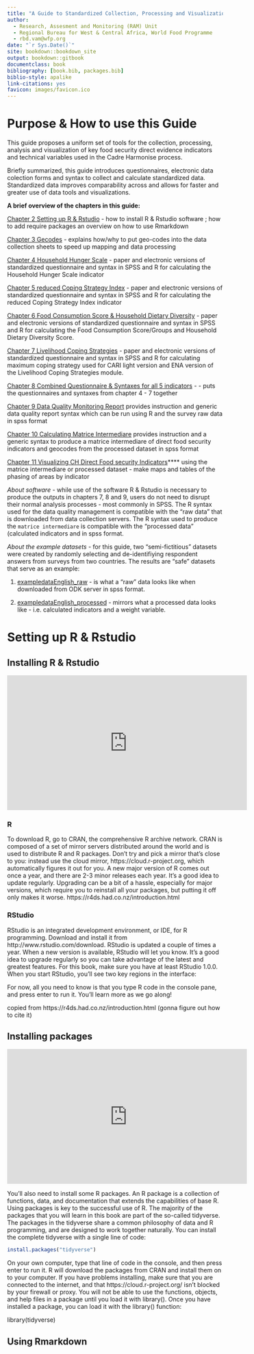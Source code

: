 ```yaml
--- 
title: "A Guide to Standardized Collection, Processing and Visualization of Cadre Harmonise Food Security Indicators"
author:
  - Research, Assesment and Monitoring (RAM) Unit
  - Regional Bureau for West & Central Africa, World Food Programme
  - rbd.vam@wfp.org
date: "`r Sys.Date()`"
site: bookdown::bookdown_site
output: bookdown::gitbook
documentclass: book
bibliography: [book.bib, packages.bib]
biblio-style: apalike
link-citations: yes
favicon: images/favicon.ico
---
```


# Purpose & How to use this Guide

This guide proposes a uniform set of tools for the collection, processing, analysis and visualization of key food security direct evidence indicators and technical variables used in the Cadre Harmonise process.  

Briefly summarized, this guide introduces questionnaires, electronic data colection forms and syntax to collect and calculate standardized data.  Standardized data improves comparability across and allows for faster and greater use of data tools and visualizations.

**A brief overview of the chapters in this guide:**

[Chapter 2 Setting up R & Rstudio](https://wfp-vam.github.io/RBD_FS_CH_guide_EN/setting-up-r-rstudio.html) - how to install R & Rstudio software ; how to add require packages an overview on how to use Rmarkdown

[Chapter 3 Gecodes](https://wfp-vam.github.io/RBD_FS_CH_guide_EN/gecodes.html) - explains how/why to put geo-codes into the data collection sheets to speed up mapping and data processing

[Chapter 4 Household Hunger Scale](https://wfp-vam.github.io/RBD_FS_CH_guide_EN/household-hunger-scale.html) - paper and electronic versions of standardized questionnaire and syntax in SPSS and R for calculating the Household Hunger Scale indicator

[Chapter 5 reduced Coping Strategy Index](https://wfp-vam.github.io/RBD_FS_CH_guide_EN/reduced-coping-strategy-index.html) - paper and electronic versions of standardized questionnaire and syntax in SPSS and R for calculating the reduced Coping Strategy Index indicator

[Chapter 6 Food Consumption Score & Household Dietary Diversity](https://wfp-vam.github.io/RBD_FS_CH_guide_EN/food-consumption-score-household-dietary-diversity.html) - paper and electronic versions of standardized questionnaire and syntax in SPSS and R for calculating the Food Consumption Score/Groups and Household Dietary Diversity Score.

[Chapter 7 Livelihood Coping Strategies](https://wfp-vam.github.io/RBD_FS_CH_guide_EN/livelihood-coping-strategies.html) - paper and electronic versions of standardized questionnaire and syntax in SPSS and R for calculating maximum coping strategy used for CARI light version and ENA version of the Livelihood Coping Strategies module.

[Chapter 8 Combined Questionnaire & Syntaxes for all 5 indicators](https://wfp-vam.github.io/RBD_FS_CH_guide_EN/combined-questionnaire-syntaxes-for-all-5-indicators.html) - 
- puts the questionnaires and syntaxes from chapter 4 - 7 together 

[Chapter 9 Data Quality Monitoring Report](https://wfp-vam.github.io/RBD_FS_CH_guide_EN/data-quality-monitoring-report.html) provides instruction and generic data quality report syntax which can be run using R and the survey raw data in spss format

[Chapter 10 Calculating Matrice Intermediare](https://wfp-vam.github.io/RBD_FS_CH_guide_EN/calculating-matrice-intermediare-direct-food-security-data.html) provides instruction and a generic syntax to produce a matrice intermediare of direct food security indicators and geocodes from the processed dataset in spss format

[Chapter 11 Visualizing CH Direct Food security Indicators](https://wfp-vam.github.io/RBD_FS_CH_guide_EN/visualizing-ch-direct-food-security-indicators.html)**** using the matrice intermediare or processed dataset - make maps and tables of the phasing of areas by indicator 

*About software* - while use of the software R & Rstudio is necessary to produce the outputs in chapters 7, 8 and 9, users do not need to disrupt their normal analysis processes - most commonly in SPSS.  The R syntax used for the data quality management is compatible with the "raw data" that is downloaded from data collection servers.  The R syntax used to produce the `matrice intermediare` is compatible with the "processed data" (calculated indicators and in spss format.  

*About the example datasets* - for this guide, two "semi-fictitious" datasets were created by randomly selecting and de-identifiying respondent answers from surveys from two countries.  The results are "safe" datasets that serve as an example:

1. [exampledataEnglish_raw](https://github.com/WFP-VAM/RBD_FS_CH_guide_EN/blob/master/example_datasets/exampledataEnglish_raw.sav) - is what a "raw" data looks like when downloaded from ODK server in spss format.  

2. [exampledataEnglish_processed](https://github.com/WFP-VAM/RBD_FS_CH_guide_EN/blob/master/example_datasets/exampledataEnglish_processed.sav) - mirrors what a processed data looks like - i.e. calculated indicators and a weight variable.  




# Setting up R & Rstudio 

## Installing R & Rstudio

<iframe width="560" height="315" src="https://www.youtube.com/embed/orjLGFmx6l4" frameborder="0" allowfullscreen></iframe>

### R

To download R, go to CRAN, the comprehensive R archive network. CRAN is composed of a set of mirror servers distributed around the world and is used to distribute R and R packages. Don’t try and pick a mirror that’s close to you: instead use the cloud mirror, https://cloud.r-project.org, which automatically figures it out for you.
A new major version of R comes out once a year, and there are 2-3 minor releases each year. It’s a good idea to update regularly. Upgrading can be a bit of a hassle, especially for major versions, which require you to reinstall all your packages, but putting it off only makes it worse. https://r4ds.had.co.nz/introduction.html


### RStudio 

RStudio is an integrated development environment, or IDE, for R programming. Download and install it from http://www.rstudio.com/download. RStudio is updated a couple of times a year. When a new version is available, RStudio will let you know. It’s a good idea to upgrade regularly so you can take advantage of the latest and greatest features. For this book, make sure you have at least RStudio 1.0.0.
When you start RStudio, you’ll see two key regions in the interface:

For now, all you need to know is that you type R code in the console pane, and press enter to run it. You’ll learn more as we go along!

copied from https://r4ds.had.co.nz/introduction.html (gonna figure out how to cite it)

## Installing packages

<iframe width="560" height="315" src="https://www.youtube.com/embed/-wTcDqJWSzA" frameborder="0" allowfullscreen></iframe>

You’ll also need to install some R packages. An R package is a collection of functions, data, and documentation that extends the capabilities of base R. Using packages is key to the successful use of R. The majority of the packages that you will learn in this book are part of the so-called tidyverse. The packages in the tidyverse share a common philosophy of data and R programming, and are designed to work together naturally.
You can install the complete tidyverse with a single line of code:

```r
install.packages("tidyverse")
```

On your own computer, type that line of code in the console, and then press enter to run it. R will download the packages from CRAN and install them on to your computer. If you have problems installing, make sure that you are connected to the internet, and that https://cloud.r-project.org/ isn’t blocked by your firewall or proxy.
You will not be able to use the functions, objects, and help files in a package until you load it with library(). Once you have installed a package, you can load it with the library() function:

library(tidyverse)

## Using Rmarkdown
